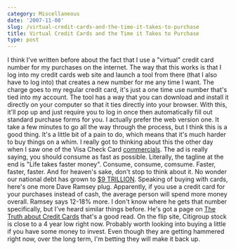 ```yaml
---
category: Miscellaneous
date: '2007-11-08'
slug: /virtual-credit-cards-and-the-time-it-takes-to-purchase
title: Virtual Credit Cards and the Time it Takes to Purchase
type: post
---
```



I think I've written before about the fact that I use a "virtual"
credit card number for my purchases on the internet. The way that
this works is that I log into my credit cards web site and launch a
tool from there (that I also have to log into) that creates a new
number for me any time I want. The charge goes to my regular credit
card, it's just a one time use number that's tied into my account.
The tool has a way that you can download and install it directly on
your computer so that it ties directly into your browser. With
this, it'll pop up and just require you to log in once then
automatically fill out standard purchase forms for you. I actually
prefer the web version one. It take a few minutes to go all the way
through the process, but I think this is a good thing. It's a
little bit of a pain to do, which means that it's much harder to
buy things on a whim. I really got to thinking about this the other
day when I saw one of the Visa Check Card
[commercials](http://www.youtube.com/watch?v=kOMhNb6jtrg). The ad
is really saying, you should consume as fast as possible.
Literally, the tagline at the end is "Life takes faster money".
Consume, consume, comsume. Faster, faster, faster. And for heaven's
sake, don't stop to think about it. No wonder our national debt has
grown to
[$9 TRILLION](http://ap.google.com/article/ALeqM5iysuMkhgYOGlcySlgMom_teZ6WcQD8SP46T00).
Speaking of buying with cards, here's one more Dave Ramsey plug.
Apparently, if you use a credit card for your purchases instead of
cash, the average person will spend more money overall. Ramsey says
12-18% more. I don't know where he gets that number specifically,
but I've heard similar things before. He's got a page on
[The Truth about Credit Cards](http://www.daveramsey.com/the_truth_about/credit_card_debt_3478.html.cfm)
that's a good read. On the flip site, Citigroup stock is close to a
4 year low right now. Probably worth looking into buying a little
if you have some money to invest. Even though they are getting
hammered right now, over the long term, I'm betting they will make
it back up.